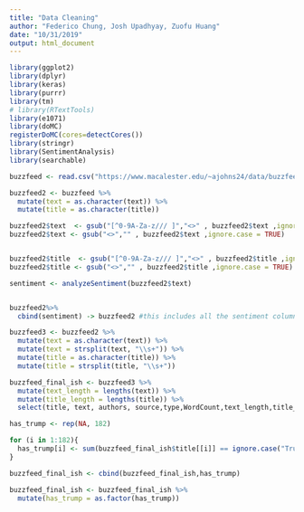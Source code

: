 ```yaml
---
title: "Data Cleaning"
author: "Federico Chung, Josh Upadhyay, Zuofu Huang"
date: "10/31/2019"
output: html_document
---
```

```r
library(ggplot2)
library(dplyr)
library(keras)
library(purrr)
library(tm)
# library(RTextTools)
library(e1071)
library(doMC)
registerDoMC(cores=detectCores())
library(stringr)
library(SentimentAnalysis)
library(searchable)
```

```r
buzzfeed <- read.csv("https://www.macalester.edu/~ajohns24/data/buzzfeed.csv")
```

```r
buzzfeed2 <- buzzfeed %>%
  mutate(text = as.character(text)) %>%
  mutate(title = as.character(title))
```

```r
buzzfeed2$text  <- gsub("[^0-9A-Za-z/// ]","<>" , buzzfeed2$text ,ignore.case = TRUE)
buzzfeed2$text <- gsub("<>","" , buzzfeed2$text ,ignore.case = TRUE)


buzzfeed2$title  <- gsub("[^0-9A-Za-z/// ]","<>" , buzzfeed2$title ,ignore.case = TRUE)
buzzfeed2$title <- gsub("<>","" , buzzfeed2$title ,ignore.case = TRUE)
```


```r
sentiment <- analyzeSentiment(buzzfeed2$text)


buzzfeed2%>%
  cbind(sentiment) -> buzzfeed2 #this includes all the sentiment columns, may not need all of them though

```

```r
buzzfeed3 <- buzzfeed2 %>%
  mutate(text = as.character(text)) %>%
  mutate(text = strsplit(text, "\\s+")) %>%
  mutate(title = as.character(title)) %>%
  mutate(title = strsplit(title, "\\s+"))
```

```r
buzzfeed_final_ish <- buzzfeed3 %>%
  mutate(text_length = lengths(text)) %>%
  mutate(title_length = lengths(title)) %>%
  select(title, text, authors, source,type,WordCount,text_length,title_length,SentimentGI,NegativityGI, PositivityGI) # wordCount is unique words, text_length is total words.
```

```r
has_trump <- rep(NA, 182)

for (i in 1:182){
  has_trump[i] <- sum(buzzfeed_final_ish$title[[i]] == ignore.case("Trump"))
}

buzzfeed_final_ish <- cbind(buzzfeed_final_ish,has_trump) 

buzzfeed_final_ish <- buzzfeed_final_ish %>%
  mutate(has_trump = as.factor(has_trump))
```




